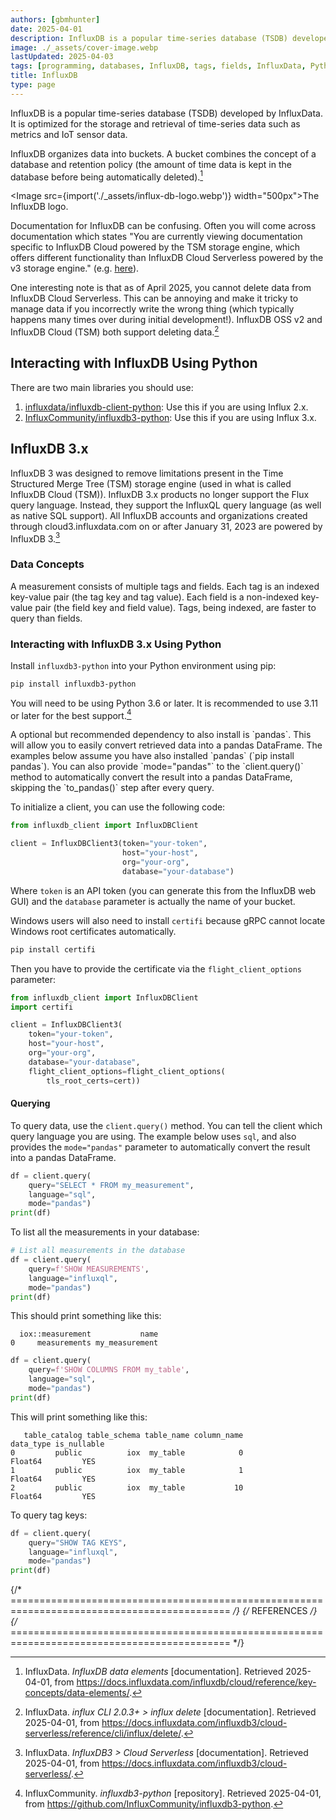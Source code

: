 ```yaml
---
authors: [gbmhunter]
date: 2025-04-01
description: InfluxDB is a popular time-series database (TSDB) developed by InfluxData. It is optimized for the storage and retrieval of time-series data such as metrics and IoT sensor data.
image: ./_assets/cover-image.webp
lastUpdated: 2025-04-03
tags: [programming, databases, InfluxDB, tags, fields, InfluxData, Python, AWS, serverless, TSM, measurements, IoT, timeseries, bucket, measurement, retention policy]
title: InfluxDB
type: page
---
```


<WarningIsNotes />

InfluxDB is a popular time-series database (TSDB) developed by InfluxData. It is optimized for the storage and retrieval of time-series data such as metrics and IoT sensor data.

InfluxDB organizes data into buckets. A bucket combines the concept of a database and retention policy (the amount of time data is kept in the database before being automatically deleted).[^influxdb-docs-data-elements]

<Image src={import('./_assets/influx-db-logo.webp')} width="500px">The InfluxDB logo.</Image>

Documentation for InfluxDB can be confusing. Often you will come across documentation which states "You are currently viewing documentation specific to InfluxDB Cloud powered by the TSM storage engine, which offers different functionality than InfluxDB Cloud Serverless powered by the v3 storage engine." (e.g. [here](https://docs.influxdata.com/influxdb/cloud/reference/key-concepts/data-elements/)).

One interesting note is that as of April 2025, you cannot delete data from InfluxDB Cloud Serverless. This can be annoying and make it tricky to manage data if you incorrectly write the wrong thing (which typically happens many times over during initial development!). InfluxDB OSS v2 and InfluxDB Cloud (TSM) both support deleting data.[^influxdb-docs-cli-delete]

## Interacting with InfluxDB Using Python

There are two main libraries you should use:

1. [influxdata/influxdb-client-python](https://github.com/influxdata/influxdb-client-python): Use this if you are using Influx 2.x.
1. [InfluxCommunity/influxdb3-python](https://github.com/InfluxCommunity/influxdb3-python): Use this if you are using Influx 3.x.

## InfluxDB 3.x

InfluxDB 3 was designed to remove limitations present in the Time Structured Merge Tree (TSM) storage engine (used in what is called InfluxDB Cloud (TSM)). InfluxDB 3.x products no longer support the Flux query language. Instead, they support the InfluxQL query language (as well as native SQL support). All InfluxDB accounts and organizations created through cloud3.influxdata.com on or after January 31, 2023 are powered by InfluxDB 3.[^influxdb-docs-cloud-serverless-docs]

### Data Concepts

A measurement consists of multiple tags and fields. Each tag is an indexed key-value pair (the tag key and tag value). Each field is a non-indexed key-value pair (the field key and field value). Tags, being indexed, are faster to query than fields.

### Interacting with InfluxDB 3.x Using Python

Install `influxdb3-python` into your Python environment using pip:

```bash
pip install influxdb3-python
```

You will need to be using Python 3.6 or later. It is recommended to use 3.11 or later for the best support.[^github-influxdb3-python]

<Aside type="tip">
A optional but recommended dependency to also install is `pandas`. This will allow you to easily convert retrieved data into a pandas DataFrame. The examples below assume you have also installed `pandas` (`pip install pandas`). You can also provide `mode="pandas"` to the `client.query()` method to automatically convert the result into a pandas DataFrame, skipping the `to_pandas()` step after every query.
</Aside>

To initialize a client, you can use the following code:

```python
from influxdb_client import InfluxDBClient

client = InfluxDBClient3(token="your-token",
                         host="your-host",
                         org="your-org",
                         database="your-database")
```

Where `token` is an API token (you can generate this from the InfluxDB web GUI) and the `database` parameter is actually the name of your bucket.

<Aside type="tip">

Windows users will also need to install `certifi` because gRPC cannot locate Windows root certificates automatically.

```bash
pip install certifi
```

Then you have to provide the certificate via the `flight_client_options` parameter:

```python
from influxdb_client import InfluxDBClient
import certifi

client = InfluxDBClient3(
    token="your-token",
    host="your-host",
    org="your-org",
    database="your-database",
    flight_client_options=flight_client_options(
        tls_root_certs=cert))
```

</Aside>

#### Querying

To query data, use the `client.query()` method. You can tell the client which query language you are using. The example below uses `sql`, and also provides the `mode="pandas"` parameter to automatically convert the result into a pandas DataFrame.

```python
df = client.query(
    query="SELECT * FROM my_measurement",
    language="sql",
    mode="pandas")
print(df)
```

To list all the measurements in your database:

```python
# List all measurements in the database
df = client.query(
    query=f'SHOW MEASUREMENTS',
    language="influxql",
    mode="pandas")
print(df)
```

This should print something like this:

```text
  iox::measurement           name
0     measurements my_measurement
```

```python
df = client.query(
    query=f'SHOW COLUMNS FROM my_table',
    language="sql",
    mode="pandas")
print(df)
```

This will print something like this:

```text
   table_catalog table_schema table_name column_name                    data_type is_nullable
0         public          iox  my_table            0                      Float64         YES
1         public          iox  my_table            1                      Float64         YES
2         public          iox  my_table           10                      Float64         YES
```

To query tag keys:

```python
df = client.query(
    query="SHOW TAG KEYS",
    language="influxql",
    mode="pandas")
print(df)
```

{/* ============================================================================================ */}
{/* REFERENCES */}
{/* ============================================================================================ */}

[^github-influxdb3-python]: InfluxCommunity. _influxdb3-python_ [repository]. Retrieved 2025-04-01, from https://github.com/InfluxCommunity/influxdb3-python.
[^influxdb-docs-data-elements]: InfluxData. _InfluxDB data elements_ [documentation]. Retrieved 2025-04-01, from https://docs.influxdata.com/influxdb/cloud/reference/key-concepts/data-elements/.
[^influxdb-docs-cli-delete]: InfluxData. _influx CLI 2.0.3+ > influx delete_ [documentation]. Retrieved 2025-04-01, from https://docs.influxdata.com/influxdb3/cloud-serverless/reference/cli/influx/delete/.
[^influxdb-docs-cloud-serverless-docs]: InfluxData. _InfluxDB3 > Cloud Serverless_ [documentation]. Retrieved 2025-04-01, from https://docs.influxdata.com/influxdb3/cloud-serverless/.
